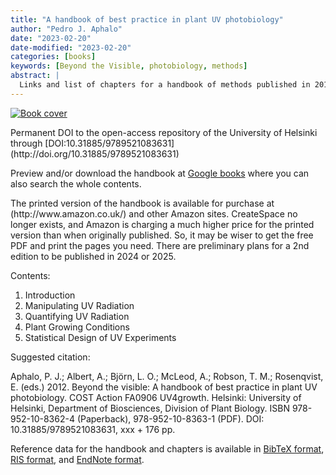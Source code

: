 ```yaml
---
title: "A handbook of best practice in plant UV photobiology"
author: "Pedro J. Aphalo"
date: "2023-02-20"
date-modified: "2023-02-20"
categories: [books]
keywords: [Beyond the Visible, photobiology, methods]
abstract: |
  Links and list of chapters for a handbook of methods published in 2012 as a result of a COST Action supported by EU funding. The book can be downloaded and freely copied. Most of the contents are still up-to-date.
---
```


[![Book cover](beyond-the-visible-cover.jpg){fig-alt="Book cover image"}](http://doi.org/10.31885/9789521083631){width=33%, fig-align="left"}

Permanent DOI to the open-access repository of the University of Helsinki through \[DOI:10.31885/9789521083631\](http://doi.org/10.31885/9789521083631)

Preview and/or download the handbook at [Google books](https://www.google.fi/books/edition/Beyond_the_Visible/S8LdnstG5G4C?hl=en&gbpv=0) where you can also search the whole contents.

The printed version of the handbook is available for purchase at (http://www.amazon.co.uk/) and other Amazon sites. CreateSpace no longer exists, and Amazon is charging a much higher price for the printed version than when originally published. So, it may be wiser to get the free PDF and print the pages you need. There are preliminary plans for a 2nd edition to be published in 2024 or 2025.

Contents:

  1. Introduction
  2. Manipulating UV Radiation
  3. Quantifying UV Radiation
  4. Plant Growing Conditions
  5. Statistical Design of UV Experiments

Suggested citation:

Aphalo, P. J.; Albert, A.; Björn, L. O.; McLeod, A.; Robson, T. M.; Rosenqvist, E. (eds.) 2012. Beyond the visible: A handbook of best practice in plant UV photobiology. COST Action FA0906 UV4growth. Helsinki: University of Helsinki, Department of Biosciences, Division of Plant Biology. ISBN 978-952-10-8362-4 (Paperback), 978-952-10-8363-1 (PDF). DOI: 10.31885/9789521083631, xxx + 176 pp.

Reference data for the handbook and chapters is available in [BibTeX format](Beyond_the_Visible.bib), [RIS format](Beyond_the_Visible.ris), and [EndNote format](Beyond_the_Visible.txt).
